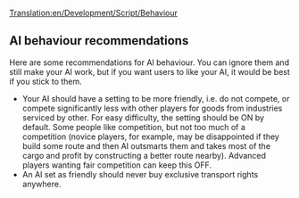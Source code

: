 [[Translation:en/Development/Script/Behaviour]]


{{en/NoAI}}
{{en/Note|While some people strongly advise keeping to these recommendations, they are by no means mandatory. Feel free to ignore some/all of them if you don't like them.}}
==AI behaviour recommendations==

Here are some recommendations for AI behaviour. You can ignore them and still make your AI work, but if you want users to like your AI, it would be best if you stick to them.

* Your AI should have a setting to be more friendly, i.e. do not compete, or compete significantly less with other players for goods from industries serviced by other. For easy difficulty, the setting should be ON by default. Some people like competition, but not too much of a competition (novice players, for example, may be disappointed if they build some route and then AI outsmarts them and takes most of the cargo and profit by constructing a better route nearby). Advanced players wanting fair competition can keep this OFF.
* An AI set as friendly should never buy exclusive transport rights anywhere.